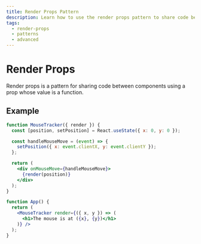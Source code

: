 ```yaml
---
title: Render Props Pattern
description: Learn how to use the render props pattern to share code between components.
tags:
  - render-props
  - patterns
  - advanced
---
```


# Render Props

Render props is a pattern for sharing code between components using a prop whose value is a function.

## Example

```jsx
function MouseTracker({ render }) {
  const [position, setPosition] = React.useState({ x: 0, y: 0 });

  const handleMouseMove = (event) => {
    setPosition({ x: event.clientX, y: event.clientY });
  };

  return (
    <div onMouseMove={handleMouseMove}>
      {render(position)}
    </div>
  );
}

function App() {
  return (
    <MouseTracker render={({ x, y }) => (
      <h1>The mouse is at ({x}, {y})</h1>
    )} />
  );
}